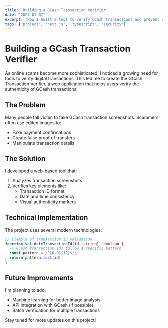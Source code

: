 ```yaml
---
title: 'Building a GCash Transaction Verifier'
date: '2024-01-07'
excerpt: 'How I built a tool to verify GCash transactions and prevent scams using Next.js and modern web technologies.'
tags: ['project', 'next.js', 'typescript', 'security']
---
```


# Building a GCash Transaction Verifier

As online scams become more sophisticated, I noticed a growing need for tools to verify digital transactions. This led me to create the GCash Transaction Verifier, a web application that helps users verify the authenticity of GCash transactions.

## The Problem

Many people fall victim to fake GCash transaction screenshots. Scammers often use edited images to:
- Fake payment confirmations
- Create false proof of transfers
- Manipulate transaction details

## The Solution

I developed a web-based tool that:
1. Analyzes transaction screenshots
2. Verifies key elements like:
   - Transaction ID format
   - Date and time consistency
   - Visual authenticity markers

## Technical Implementation

The project uses several modern technologies:

```typescript
// Example of transaction ID validation
function validateTransactionId(id: string): boolean {
  // GCash transaction IDs follow a specific pattern
  const pattern = /^[0-9]{12}$/;
  return pattern.test(id);
}
```

## Future Improvements

I'm planning to add:
- Machine learning for better image analysis
- API integration with GCash (if possible)
- Batch verification for multiple transactions

Stay tuned for more updates on this project! 